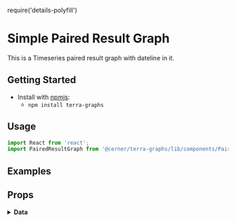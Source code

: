 require('details-polyfill')

# Simple Paired Result Graph

This is a Timeseries paired result graph with dateline in it.

## Getting Started

- Install with [npmjs](https://www.npmjs.com):
  - `npm install terra-graphs`

## Usage

```jsx
import React from 'react';
import PairedResultGraph from '@cerner/terra-graphs/lib/components/PairedResult/PairedResultGraph';
```

## Examples
<PairedResultGraph />

## Props
<PropsTable />

<details>
<summary style={{fontSize: 24 }}>
<b>Data</b>
</summary>

### Graph Config object
<GraphConfig />

### Data object
<DataObject />
</details>
